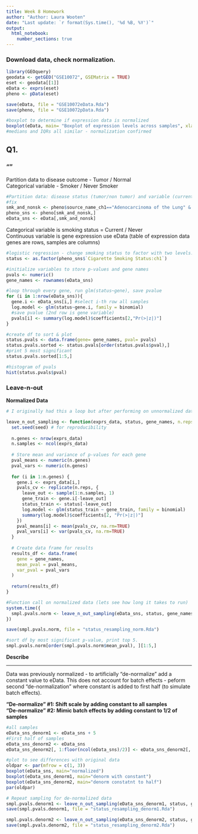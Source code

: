 ```yaml
---
title: Week 8 Homework
author: "Author: Laura Wooten"
date: "Last update: `r format(Sys.time(), '%d %B, %Y')`" 
output: 
  html_notebook:
    number_sections: true
---
```


### Download data, check normalization.

```r
library(GEOquery)
geodata <- getGEO("GSE10072", GSEMatrix = TRUE)
eset <- geodata[[1]]
eData <- exprs(eset)
pheno <- pData(eset)

save(eData, file = "GSE10072eData.Rda")
save(pheno, file = "GSE10072pData.Rda")
```

```r
#boxplot to determine if expression data is normalized
boxplot(eData, main= "Boxplot of expression levels across samples", xlab="Samples") #is there a way to remove sample names?
#medians and IQRs all similar - normalization confirmed
```
## Q1.
### ""

Partition data to disease outcome - Tumor / Normal\
Categorical variable - Smoker / Never Smoker\
```r
#Partition data: disease status (tumor/non tumor) and variable (current smoker and never smoker only [leave out former smoker])
#fix
smk_and_nonsk <- pheno$source_name_ch1=="Adenocarcinoma of the Lung" & (pheno$`Cigarette Smoking Status:ch1`=="Never Smoked" | pheno$`Cigarette Smoking Status:ch1`=="Current Smoker")
pheno_sns <- pheno[smk_and_nonsk,]
eData_sns <- eData[,smk_and_nonsk]
```

Categorical variable is smoking status = Current / Never\
Continuous variable is gene expression use eData (table of expression data genes are rows, samples are columns)
```r
#logistic regression - change smoking status to factor with two levels.
status <- as.factor(pheno_sns$`Cigarette Smoking Status:ch1`)

#initialize variables to store p-values and gene names
pvals <- numeric()
gene_names <- rownames(eData_sns)

#loop through every gene, run glm(status~gene), save pvalue
for (i in 1:nrow(eData_sns)){
  gene.i <- eData_sns[i,] #select i-th row all samples
  log.model <- glm(status~gene.i, family = binomial)
  #save pvalue (2nd row is gene variable)
  pvals[i] <- summary(log.model)$coefficients[2,"Pr(>|z|)"]
}

#create df to sort & plot
status.pvals <- data.frame(gene= gene_names, pval= pvals)
status.pvals.sorted <- status.pvals[order(status.pvals$pval),]
#print 5 most significant
status.pvals.sorted[1:5,]

#histogram of pvals
hist(status.pvals$pval)
```

### Leave-n-out \
**Normalized Data**

```r
# I originally had this a loop but after performing on unnormalized data also, I was creating too many variables/objects to keep track of. Converted to a function.

leave_n_out_sampling <- function(exprs_data, status, gene_names, n.reps = 100, seed = 123) {
  set.seed(seed) # for reproducibility
  
  n.genes <- nrow(exprs_data) 
  n.samples <- ncol(exprs_data)
  
  # Store mean and variance of p-values for each gene
  pval_means <- numeric(n.genes)
  pval_vars <- numeric(n.genes)
  
  for (i in 1:n.genes) {
    gene.i <- exprs_data[i,]
    pvals_cv <- replicate(n.reps, {
      leave_out <- sample(1:n.samples, 1)
      gene_train <- gene.i[-leave_out]
      status_train <- status[-leave_out]
      log.model <- glm(status_train ~ gene_train, family = binomial)
      summary(log.model)$coefficients[2, "Pr(>|z|)"]
    })
    pval_means[i] <- mean(pvals_cv, na.rm=TRUE)
    pval_vars[i] <- var(pvals_cv, na.rm=TRUE)
  }
  
  # Create data frame for results
  results_df <- data.frame(
    gene = gene_names,
    mean_pval = pval_means,
    var_pval = pval_vars
  )
  
  return(results_df)
}
```

```r
#Function call on normalized data (lets see how long it takes to run)
system.time({
  smpl.pvals.norm <- leave_n_out_sampling(eData_sns, status, gene_names)
})

save(smpl.pvals.norm, file = "status_resampling_norm.Rda")
```

```r
#sort df by most significant p-value, print top 5.
smpl.pvals.norm[order(smpl.pvals.norm$mean_pval), ][1:5,]
```

**Describe**

---
Data was previously normalized - to artificially "de-normalize" add a constant value to eData. This does not account for batch effects - peform second "de-normalization" where constant is added to first half (to simulate batch effects).\

**"De-normalize" #1: Shift scale by adding constant to all samples**\
**"De-normalize" #2: Mimic batch effects by adding constant to 1/2 of samples**\
```r
#all samples
eData_sns_denorm1 <- eData_sns + 5 
#First half of samples
eData_sns_denorm2 <- eData_sns
eData_sns_denorm2[, 1:floor(ncol(eData_sns)/2)] <- eData_sns_denorm2[, 1:floor(ncol(eData_sns)/2)] + 5 

#plot to see differences with original data
oldpar <- par(mfrow = c(1, 3))
boxplot(eData_sns, main="normalized")
boxplot(eData_sns_denorm1, main="denorm with constant")
boxplot(eData_sns_denorm2, main="denorm constatnt to half")
par(oldpar)
```

```r
# Repeat sampling for de-normalized data
smpl.pvals.denorm1 <- leave_n_out_sampling(eData_sns_denorm1, status, gene_names)
save(smpl.pvals.denorm1, file = "status_resampling_denorm1.Rda")

smpl.pvals.denorm2 <- leave_n_out_sampling(eData_sns_denorm2, status, gene_names)
save(smpl.pvals.denorm2, file = "status_resampling_denorm2.Rda")
```

